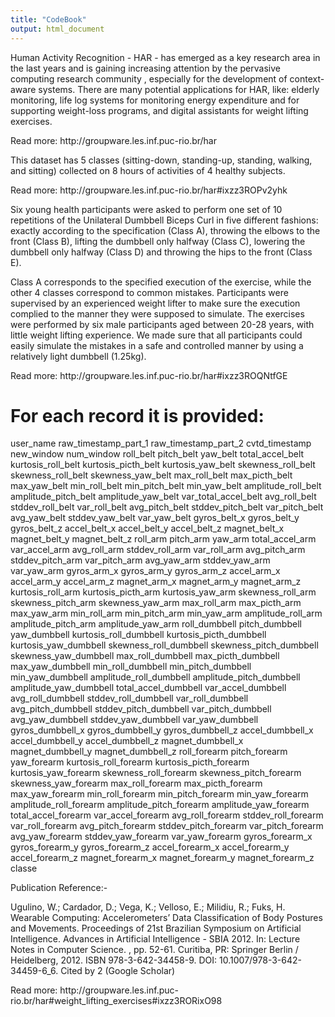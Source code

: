 ```yaml
---
title: "CodeBook"
output: html_document
---
```


Human Activity Recognition - HAR - has emerged as a key research area in the last years and is gaining increasing attention by the pervasive computing research community , especially for the development of context-aware systems. There are many potential applications for HAR, like: elderly monitoring, life log systems for monitoring energy expenditure and for supporting weight-loss programs, and digital assistants for weight lifting exercises.

Read more: http://groupware.les.inf.puc-rio.br/har

This dataset has 5 classes (sitting-down, standing-up, standing, walking, and sitting) collected on 8 hours of activities of 4 healthy subjects. 

Read more: http://groupware.les.inf.puc-rio.br/har#ixzz3ROPv2yhk

Six young health participants were asked to perform one set of 10 repetitions of the Unilateral Dumbbell Biceps Curl in five different fashions: exactly according to the specification (Class A), throwing the elbows to the front (Class B), lifting the dumbbell only halfway (Class C), lowering the dumbbell only halfway (Class D) and throwing the hips to the front (Class E).

Class A corresponds to the specified execution of the exercise, while the other 4 classes correspond to common mistakes. Participants were supervised by an experienced weight lifter to make sure the execution complied to the manner they were supposed to simulate. The exercises were performed by six male participants aged between 20-28 years, with little weight lifting experience. We made sure that all participants could easily simulate the mistakes in a safe and controlled manner by using a relatively light dumbbell (1.25kg).

Read more: http://groupware.les.inf.puc-rio.br/har#ixzz3ROQNtfGE




For each record it is provided:
======================================

user_name  raw_timestamp_part_1	raw_timestamp_part_2	cvtd_timestamp	new_window	num_window	roll_belt	pitch_belt	yaw_belt	total_accel_belt	kurtosis_roll_belt	kurtosis_picth_belt	kurtosis_yaw_belt	skewness_roll_belt	skewness_roll_belt	skewness_yaw_belt	max_roll_belt	max_picth_belt	max_yaw_belt	min_roll_belt	min_pitch_belt	min_yaw_belt	amplitude_roll_belt	amplitude_pitch_belt	amplitude_yaw_belt	var_total_accel_belt	avg_roll_belt	stddev_roll_belt	var_roll_belt	avg_pitch_belt	stddev_pitch_belt	var_pitch_belt	avg_yaw_belt	stddev_yaw_belt	var_yaw_belt	gyros_belt_x	gyros_belt_y	gyros_belt_z	accel_belt_x	accel_belt_y	accel_belt_z	magnet_belt_x	magnet_belt_y	magnet_belt_z	roll_arm	pitch_arm	yaw_arm	total_accel_arm	var_accel_arm	avg_roll_arm	stddev_roll_arm	var_roll_arm	avg_pitch_arm	stddev_pitch_arm	var_pitch_arm	avg_yaw_arm	stddev_yaw_arm	var_yaw_arm	gyros_arm_x	gyros_arm_y	gyros_arm_z	accel_arm_x	accel_arm_y	accel_arm_z	magnet_arm_x	magnet_arm_y	magnet_arm_z	kurtosis_roll_arm	kurtosis_picth_arm	kurtosis_yaw_arm	skewness_roll_arm	skewness_pitch_arm	skewness_yaw_arm	max_roll_arm	max_picth_arm	max_yaw_arm	min_roll_arm	min_pitch_arm	min_yaw_arm	amplitude_roll_arm	amplitude_pitch_arm	amplitude_yaw_arm	roll_dumbbell	pitch_dumbbell	yaw_dumbbell	kurtosis_roll_dumbbell	kurtosis_picth_dumbbell	kurtosis_yaw_dumbbell	skewness_roll_dumbbell	skewness_pitch_dumbbell	skewness_yaw_dumbbell	max_roll_dumbbell	max_picth_dumbbell	max_yaw_dumbbell	min_roll_dumbbell	min_pitch_dumbbell	min_yaw_dumbbell	amplitude_roll_dumbbell	amplitude_pitch_dumbbell	amplitude_yaw_dumbbell	total_accel_dumbbell	var_accel_dumbbell	avg_roll_dumbbell	stddev_roll_dumbbell	var_roll_dumbbell	avg_pitch_dumbbell	stddev_pitch_dumbbell	var_pitch_dumbbell	avg_yaw_dumbbell	stddev_yaw_dumbbell	var_yaw_dumbbell	gyros_dumbbell_x	gyros_dumbbell_y	gyros_dumbbell_z	accel_dumbbell_x	accel_dumbbell_y	accel_dumbbell_z	magnet_dumbbell_x	magnet_dumbbell_y	magnet_dumbbell_z	roll_forearm	pitch_forearm	yaw_forearm	kurtosis_roll_forearm	kurtosis_picth_forearm	kurtosis_yaw_forearm	skewness_roll_forearm	skewness_pitch_forearm	skewness_yaw_forearm	max_roll_forearm	max_picth_forearm	max_yaw_forearm	min_roll_forearm	min_pitch_forearm	min_yaw_forearm	amplitude_roll_forearm	amplitude_pitch_forearm	amplitude_yaw_forearm	total_accel_forearm	var_accel_forearm	avg_roll_forearm	stddev_roll_forearm	var_roll_forearm	avg_pitch_forearm	stddev_pitch_forearm	var_pitch_forearm	avg_yaw_forearm	stddev_yaw_forearm	var_yaw_forearm	gyros_forearm_x	gyros_forearm_y	gyros_forearm_z	accel_forearm_x	accel_forearm_y	accel_forearm_z	magnet_forearm_x	magnet_forearm_y	magnet_forearm_z	classe

Publication Reference:-

Ugulino, W.; Cardador, D.; Vega, K.; Velloso, E.; Milidiu, R.; Fuks, H. Wearable Computing: Accelerometers' Data Classification of Body Postures and Movements. Proceedings of 21st Brazilian Symposium on Artificial Intelligence. Advances in Artificial Intelligence - SBIA 2012. In: Lecture Notes in Computer Science. , pp. 52-61. Curitiba, PR: Springer Berlin / Heidelberg, 2012. ISBN 978-3-642-34458-9. DOI: 10.1007/978-3-642-34459-6_6.
Cited by 2 (Google Scholar)

Read more: http://groupware.les.inf.puc-rio.br/har#weight_lifting_exercises#ixzz3RORixO98


